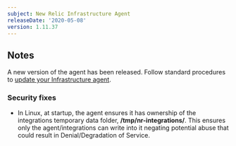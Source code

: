 ```yaml
---
subject: New Relic Infrastructure Agent
releaseDate: '2020-05-08'
version: 1.11.37
---
```


## Notes

A new version of the agent has been released. Follow standard procedures to [update your Infrastructure agent](/docs/infrastructure/new-relic-infrastructure/installation/update-infrastructure-agent).

### Security fixes

* In Linux, at startup, the agent ensures it has ownership of the integrations temporary data folder, **/tmp/nr-integrations/**. This ensures only the agent/integrations can write into it negating potential abuse that could result in Denial/Degradation of Service.
